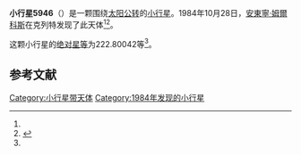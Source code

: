 {{Infobox planet
| bgcolour = #FFFFC0
| name = 5946 Hrozny
| symbol = 
| image = 
| caption = 
| discovery = yes
| discovery_ref = 
| discoverer = [[安東寧·姆爾科斯|安東寧·姆爾科斯]]
| discovery_site = [[克列特|克列特]] 
| discovered = 1984年10月28日
| designations = yes
| mp_name = 
| named_after = 
| alt_names = 1984 UC1/ 1982 BB12 / 1989 AJ2
| mp_category = [[主带小行星|主带小行星]]
| orbit_ref = <ref name="a">[http://ssd.jpl.nasa.gov/sbdb.cgi?sstr=5946 5946 Hrozny] {{Wayback|url=http://ssd.jpl.nasa.gov/sbdb.cgi?sstr=5946 |date=20201124022518 }}，小行星數據庫瀏覽器（JPL Small-Body Database Browser）－[[美国国家航空航天局|美国国家航空航天局]]喷气推进实验室</ref>
| epoch = 2456400.5 (2013年4月18日更新)
| aphelion = {{convert|2.6312835|AU|km|3|abbr=on|lk=out}}
| perihelion = {{convert|2.0470309|AU|km|3|abbr=on}}
| semimajor = {{convert|2.3391572|AU|km|3|abbr=on}}
| eccentricity = 0.1248853
| period = 1306.73508 [[日|日]]<br />3.58[[儒略年|儒略年]]
| avg_speed = 
| inclination = 2.55750
| asc_node = 252.86274
| mean_anomaly = 
| arg_peri = 222.80042
| satellites = 
| physical_characteristics = yes
| dimensions = 
| mass = 
| density = 
| surface_grav = 
| escape_velocity = 
| sidereal_day = 
| axial_tilt = 
| pole_ecliptic_lat = 
| pole_ecliptic_lon = 
| albedo = 
| temperatures= 
| temp_name1 = 
| mean_temp_1 = 
| max_temp_1 = 
| temp_name2 = 
| max_temp_2 = 
| spectral_type = 
| abs_magnitude = 222.80042
}}

'''小行星5946'''（{{lang-en|5946 Hrozny}}）是一颗围绕[[太阳|太阳]][[公转|公转]]的[[小行星|小行星]]。1984年10月28日，[[安東寧·姆爾科斯|安東寧·姆爾科斯]]在克列特发现了此天体<ref name="a" /><ref>{{cite news|title=小行星列表|url=http://cfa-www.harvard.edu/iau/lists/NumberedMPs.txt|accessdate=2013-07-08|newspaper=哈佛大学|archive-date=2008-05-17|archive-url=https://web.archive.org/web/20080517010638/http://cfa-www.harvard.edu/iau/lists/NumberedMPs.txt|dead-url=no}}</ref>。

这颗小行星的[[绝对星等|绝对星等]]为222.80042等<ref name="a" />。

==参考文献==
{{reflist}}
{{Minor Planet Number|[[小行星5945|小行星5945]]|[[小行星5947|小行星5947]]}}

{{小天体}}

[[Category:小行星带天体|Category:小行星带天体]]
[[Category:1984年发现的小行星|Category:1984年发现的小行星]]

{{asteroid-stub}}